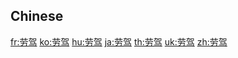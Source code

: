 {{also|勞駕}}
==Chinese==
{{zh-see|勞駕}}

[[fr:劳驾]]
[[ko:劳驾]]
[[hu:劳驾]]
[[ja:劳驾]]
[[th:劳驾]]
[[uk:劳驾]]
[[zh:劳驾]]